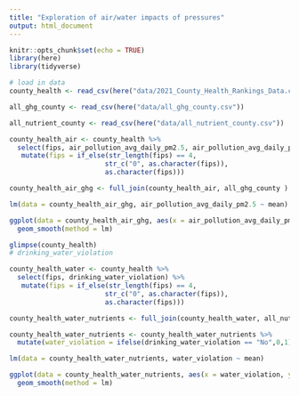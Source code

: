 ```yaml
---
title: "Exploration of air/water impacts of pressures"
output: html_document
---
```


```r
knitr::opts_chunk$set(echo = TRUE)
library(here)
library(tidyverse)
```

```r
# load in data
county_health <- read_csv(here("data/2021_County_Health_Rankings_Data.csv"))

all_ghg_county <- read_csv(here("data/all_ghg_county.csv"))

all_nutrient_county <- read_csv(here("data/all_nutrient_county.csv"))
```


```r
county_health_air <- county_health %>% 
  select(fips, air_pollution_avg_daily_pm2.5, air_pollution_avg_daily_pm2.5_quartile) %>% 
   mutate(fips = if_else(str_length(fips) == 4,
                        str_c("0", as.character(fips)),
                        as.character(fips)))
```

```r
county_health_air_ghg <- full_join(county_health_air, all_ghg_county )
```

```r
lm(data = county_health_air_ghg, air_pollution_avg_daily_pm2.5 ~ mean)

ggplot(data = county_health_air_ghg, aes(x = air_pollution_avg_daily_pm2.5, y = mean)) +
  geom_smooth(method = lm)
```

```r
glimpse(county_health)
# drinking_water_violation
```


```r
county_health_water <- county_health %>% 
  select(fips, drinking_water_violation) %>% 
   mutate(fips = if_else(str_length(fips) == 4,
                        str_c("0", as.character(fips)),
                        as.character(fips)))
```



```r
county_health_water_nutrients <- full_join(county_health_water, all_nutrient_county)
```

```r
county_health_water_nutrients <- county_health_water_nutrients %>% 
  mutate(water_violation = ifelse(drinking_water_violation == "No",0,1))
```


```r
lm(data = county_health_water_nutrients, water_violation ~ mean)

ggplot(data = county_health_water_nutrients, aes(x = water_violation, y = mean)) +
  geom_smooth(method = lm)
```

